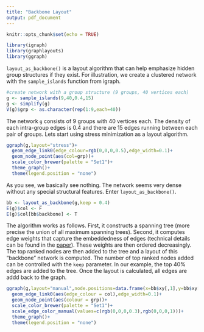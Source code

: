 ```yaml
---
title: "Backbone Layout"
output: pdf_document
---
```


```r
knitr::opts_chunk$set(echo = TRUE)
```

```r
library(igraph)
library(graphlayouts)
library(ggraph)
```

`layout_as_backbone()` is a layout algorithm that can help emphasize hidden group structures if they exist.
For illustration, we create a clustered network with the `sample_islands` function from igraph.

```r

#create network with a group structure (9 groups, 40 vertices each)
g <- sample_islands(9,40,0.4,15)
g <- simplify(g)
V(g)$grp <- as.character(rep(1:9,each=40))
```

The network `g` consists of 9 groups with 40 vertices each. The density of each intra-group edges is
0.4 and there are 15 edges running between each pair of groups. Lets start using stress minimization 
as a layout algorithm.


```r
ggraph(g,layout="stress")+
  geom_edge_link0(edge_colour=rgb(0,0,0,0.5),edge_width=0.1)+
  geom_node_point(aes(col=grp))+
  scale_color_brewer(palette = "Set1")+
  theme_graph()+
  theme(legend.position = "none")

```

As you see, we basically see nothing. The network seems very dense without any special 
structural features. Enter `layout_as_backbone()`.

```r
bb <- layout_as_backbone(g,keep = 0.4)
E(g)$col <- F
E(g)$col[bb$backbone] <- T

```

The algorithm works as follows. First, it constructs a spanning tree (more precise the union of all maximum spanning trees). Second, it computes edge weights that capture the embeddedness of edges (technical details can be found in the [paper](http://jgaa.info/accepted/2015/NocajOrtmannBrandes2015.19.2.pdf)). These weights are then ordered decreasingly. The top ranked nodes are then added to the tree and a layout of this "backbone" network is computed.
The number of top ranked nodes added can be controlled with the `keep` parameter. In our example, the top 40% edges are added to the tree. Once the layout is calculated, all edges are addd back to the graph.

```r
ggraph(g,layout="manual",node.positions=data.frame(x=bb$xy[,1],y=bb$xy[,2]))+
  geom_edge_link0(aes(edge_colour = col),edge_width=0.1)+
  geom_node_point(aes(colour = grp))+
  scale_color_brewer(palette = "Set1")+
  scale_edge_color_manual(values=c(rgb(0,0,0,0.3),rgb(0,0,0,1)))+
  theme_graph()+
  theme(legend.position = "none")
```


